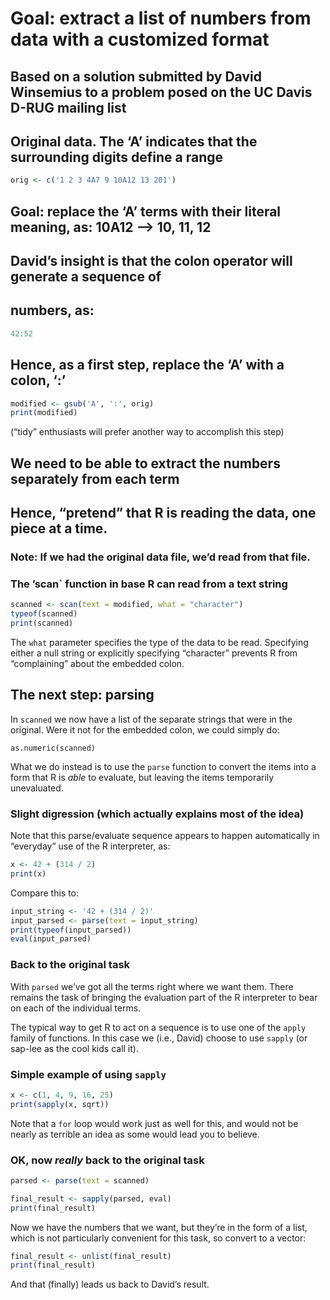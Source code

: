 # Goal: extract a list of numbers from data with a customized format

## Based on a solution submitted by David Winsemius to a problem posed on the UC Davis D-RUG mailing list

## Original data.  The 'A' indicates that the surrounding digits define a range

```r

orig <- c('1 2 3 4A7 9 10A12 13 201')

```

## Goal: replace the 'A' terms with their literal meaning, as: 10A12 --> 10, 11, 12

## David's insight is that the colon operator will generate a sequence of
## numbers, as:

```r

42:52

```

## Hence, as a first step, replace the 'A' with a colon, ':'

```r

modified <- gsub('A', ':', orig)
print(modified)


```

("tidy" enthusiasts will prefer another way to accomplish this step)


## We need to be able to extract the numbers separately from each term
## Hence, "pretend" that R is reading the data, one piece at a time.

### Note: If we had the original data file, we'd read from that file.

### The 'scan` function in base R can read from a text string

```r

scanned <- scan(text = modified, what = "character")
typeof(scanned)
print(scanned)

```

The `what` parameter specifies the type of the data to be read.  Specifying
either a null string or explicitly specifying "character" prevents R from
"complaining" about the embedded colon.

## The next step: parsing

In `scanned` we now have a list of the separate strings that were in the
original.  Were it not for the embedded colon, we could simply do:

`as.numeric(scanned)`

What we do instead is to use the `parse` function to convert the items into a
form that R is *able* to evaluate, but leaving the items temporarily
unevaluated.

### Slight digression (which actually explains most of the idea)

Note that this parse/evaluate sequence appears to happen automatically in
"everyday" use of the R interpreter, as:

```r

x <- 42 + (314 / 2)
print(x)

```

Compare this to:

```r

input_string <- '42 + (314 / 2)'
input_parsed <- parse(text = input_string)
print(typeof(input_parsed))
eval(input_parsed)

```

### Back to the original task

With `parsed` we've got all the terms right where we want them.  There remains
the task of bringing the evaluation part of the R interpreter to bear on each
of the individual terms.

The typical way to get R to act on a sequence is to use one of the `apply`
family of functions.  In this case we (i.e., David)  choose to use `sapply`
(or sap-lee as the cool kids call it).

### Simple example of using `sapply`

```r

x <- c(1, 4, 9, 16, 25)
print(sapply(x, sqrt))

```

Note that a `for` loop would work just as well for this, and would not be
nearly as terrible an idea as some would lead you to believe.

### OK, now *really* back to the original task

```r

parsed <- parse(text = scanned)

final_result <- sapply(parsed, eval)
print(final_result)


```

Now we have the numbers that we want, but they're in the form of a list, which
is not particularly convenient for this task, so convert to a vector:

```r

final_result <- unlist(final_result)
print(final_result)

```

And that (finally) leads us back to David's result.


